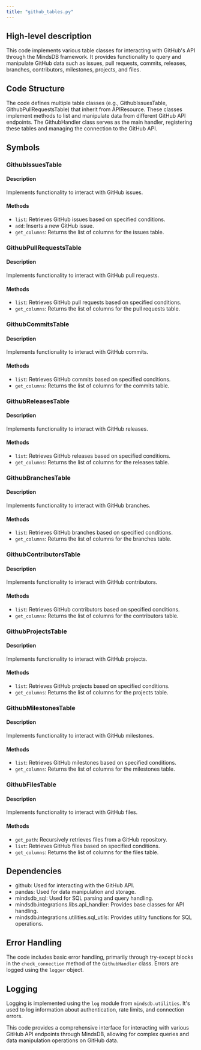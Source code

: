 ```yaml
---
title: "github_tables.py"
---
```


## High-level description
This code implements various table classes for interacting with GitHub's API through the MindsDB framework. It provides functionality to query and manipulate GitHub data such as issues, pull requests, commits, releases, branches, contributors, milestones, projects, and files.

## Code Structure
The code defines multiple table classes (e.g., GithubIssuesTable, GithubPullRequestsTable) that inherit from APIResource. These classes implement methods to list and manipulate data from different GitHub API endpoints. The GithubHandler class serves as the main handler, registering these tables and managing the connection to the GitHub API.

## Symbols

### GithubIssuesTable
#### Description
Implements functionality to interact with GitHub issues.

#### Methods
- `list`: Retrieves GitHub issues based on specified conditions.
- `add`: Inserts a new GitHub issue.
- `get_columns`: Returns the list of columns for the issues table.

### GithubPullRequestsTable
#### Description
Implements functionality to interact with GitHub pull requests.

#### Methods
- `list`: Retrieves GitHub pull requests based on specified conditions.
- `get_columns`: Returns the list of columns for the pull requests table.

### GithubCommitsTable
#### Description
Implements functionality to interact with GitHub commits.

#### Methods
- `list`: Retrieves GitHub commits based on specified conditions.
- `get_columns`: Returns the list of columns for the commits table.

### GithubReleasesTable
#### Description
Implements functionality to interact with GitHub releases.

#### Methods
- `list`: Retrieves GitHub releases based on specified conditions.
- `get_columns`: Returns the list of columns for the releases table.

### GithubBranchesTable
#### Description
Implements functionality to interact with GitHub branches.

#### Methods
- `list`: Retrieves GitHub branches based on specified conditions.
- `get_columns`: Returns the list of columns for the branches table.

### GithubContributorsTable
#### Description
Implements functionality to interact with GitHub contributors.

#### Methods
- `list`: Retrieves GitHub contributors based on specified conditions.
- `get_columns`: Returns the list of columns for the contributors table.

### GithubProjectsTable
#### Description
Implements functionality to interact with GitHub projects.

#### Methods
- `list`: Retrieves GitHub projects based on specified conditions.
- `get_columns`: Returns the list of columns for the projects table.

### GithubMilestonesTable
#### Description
Implements functionality to interact with GitHub milestones.

#### Methods
- `list`: Retrieves GitHub milestones based on specified conditions.
- `get_columns`: Returns the list of columns for the milestones table.

### GithubFilesTable
#### Description
Implements functionality to interact with GitHub files.

#### Methods
- `get_path`: Recursively retrieves files from a GitHub repository.
- `list`: Retrieves GitHub files based on specified conditions.
- `get_columns`: Returns the list of columns for the files table.

## Dependencies
- github: Used for interacting with the GitHub API.
- pandas: Used for data manipulation and storage.
- mindsdb_sql: Used for SQL parsing and query handling.
- mindsdb.integrations.libs.api_handler: Provides base classes for API handling.
- mindsdb.integrations.utilities.sql_utils: Provides utility functions for SQL operations.

## Error Handling
The code includes basic error handling, primarily through try-except blocks in the `check_connection` method of the `GithubHandler` class. Errors are logged using the `logger` object.

## Logging
Logging is implemented using the `log` module from `mindsdb.utilities`. It's used to log information about authentication, rate limits, and connection errors.

This code provides a comprehensive interface for interacting with various GitHub API endpoints through MindsDB, allowing for complex queries and data manipulation operations on GitHub data.